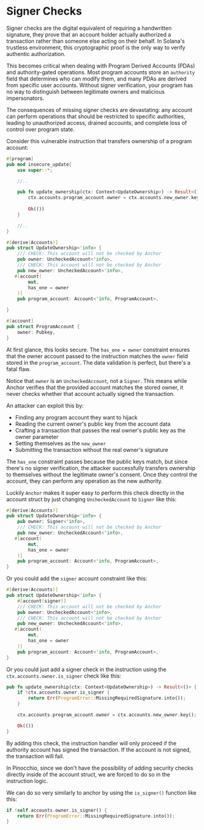 
# Signer Checks

Signer checks are the digital equivalent of requiring a handwritten signature, they prove that an account holder actually authorized a transaction rather than someone else acting on their behalf. In Solana's trustless environment, this cryptographic proof is the only way to verify authentic authorization.

This becomes critical when dealing with Program Derived Accounts (PDAs) and authority-gated operations. Most program accounts store an `authority` field that determines who can modify them, and many PDAs are derived from specific user accounts. Without signer verification, your program has no way to distinguish between legitimate owners and malicious impersonators.

The consequences of missing signer checks are devastating: any account can perform operations that should be restricted to specific authorities, leading to unauthorized access, drained accounts, and complete loss of control over program state.

<ArticleSection name="Anchor" id="anchor" level="h2" />

Consider this vulnerable instruction that transfers ownership of a program account:

```rust
#[program]
pub mod insecure_update{
    use super::*;

    //..

    pub fn update_ownership(ctx: Context<UpdateOwnership>) -> Result<()> {
        ctx.accounts.program_account.owner = ctx.accounts.new_owner.key();
    
        Ok(())
    }

    //..
}

#[derive(Accounts)]
pub struct UpdateOwnership<'info> {
    /// CHECK: This account will not be checked by Anchor
    pub owner: UncheckedAccount<'info>,
    /// CHECK: This account will not be checked by Anchor
    pub new_owner: UncheckedAccount<'info>,
   #[account(
        mut,
        has_one = owner
    )]
    pub program_account: Account<'info, ProgramAccount>,

}

#[account]
pub struct ProgramAccount {
    owner: Pubkey,
}
```

At first glance, this looks secure. The `has_one = owner` constraint ensures that the owner account passed to the instruction matches the `owner` field stored in the `program_account`. The data validation is perfect, but there's a fatal flaw.

Notice that `owner` is an `UncheckedAccount`, not a `Signer`. This means while Anchor verifies that the provided account matches the stored owner, it never checks whether that account actually signed the transaction.

An attacker can exploit this by:
- Finding any program account they want to hijack
- Reading the current owner's public key from the account data
- Crafting a transaction that passes the real owner's public key as the owner parameter
- Setting themselves as the `new_owner`
- Submitting the transaction without the real owner's signature

The `has_one` constraint passes because the public keys match, but since there's no signer verification, the attacker successfully transfers ownership to themselves without the legitimate owner's consent. Once they control the account, they can perform any operation as the new authority.

Luckily `Anchor` makes it super easy to perform this check directly in the account struct by just changing `UncheckedAccount` to `Signer` like this:

```rust
#[derive(Accounts)]
pub struct UpdateOwnership<'info> {
    pub owner: Signer<'info>,
    /// CHECK: This account will not be checked by Anchor
    pub new_owner: UncheckedAccount<'info>,
   #[account(
        mut,
        has_one = owner
    )]
    pub program_account: Account<'info, ProgramAccount>,
}
```

Or you could add the `signer` account constraint like this:

```rust
#[derive(Accounts)]
pub struct UpdateOwnership<'info> {
    #[account(signer)]
    /// CHECK: This account will not be checked by Anchor
    pub owner: UncheckedAccount<'info>,
    /// CHECK: This account will not be checked by Anchor
    pub new_owner: UncheckedAccount<'info>,
   #[account(
        mut,
        has_one = owner
    )]
    pub program_account: Account<'info, ProgramAccount>,
}
```

Or you could just add a signer check in the instruction using the `ctx.accounts.owner.is_signer` check like this:

```rust
pub fn update_ownership(ctx: Context<UpdateOwnership>) -> Result<()> {
    if !ctx.accounts.owner.is_signer {
        return Err(ProgramError::MissingRequiredSignature.into());
    }

    ctx.accounts.program_account.owner = ctx.accounts.new_owner.key();

    Ok(())
}
```

By adding this check, the instruction handler will only proceed if the authority account has signed the transaction. If the account is not signed, the transaction will fail.

<ArticleSection name="Pinocchio" id="pinocchio" level="h2" />

In Pinocchio, since we don't have the possibility of adding security checks directly inside of the account struct, we are forced to do so in the instruction logic. 

We can do so very similarly to anchor by using the `is_signer()` function like this:

```rust
if !self.accounts.owner.is_signer() {
    return Err(ProgramError::MissingRequiredSignature.into());
}
```





